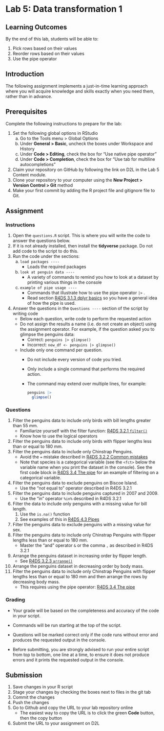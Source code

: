 # Lab 5: Data transformation 1

## Learning Outcomes

By the end of this lab, students will be able to:

1.  Pick rows based on their values
2.  Reorder rows based on their values
3.  Use the pipe operator

## Introduction

The following assignment implements a just-in-time learning approach where you will acquire knowledge and skills exactly when you need them, rather than in advance.

## Prerequisites

Complete the following instructions to prepare for the lab:

1.  Set the following global options in RStudio
    a.  Go to the Tools menu \> Global Options
    b.  Under **General \> Basic**, uncheck the boxes under Workspace and History
    c.  Under **Code \> Editing**, check the box for "Use native pipe operator"
    d.  Under **Code \> Completion**, check the box for "Use tab for multiline autocompletions"
2.  Claim your repository on GitHub by following the link on D2L in the Lab 5 Content module.
3.  Clone your repository to your computer using the **New Project \> Version Control \> Git** method
4.  Make your first commit by adding the R project file and gitignore file to Git.

## Assignment

### Instructions

1.  Open the `questions.R` script. This is where you will write the code to answer the questions below.
2.  If it is not already installed, then install the **tidyverse** package. Do not add code to the script to do this.
3.  Run the code under the sections:
    a.  `load packages ----`
        -   Loads the required packages
    b.  `look at penguin data ----`
        -   A variety of commands to remind you how to look at a dataset by printing various things in the console
    c.  `example of pipe usage ----`
        -   Commands that illustrate how to use the pipe operator `|>` .
        -   Read section [R4DS 3.1.3 dplyr basics](https://r4ds.hadley.nz/data-transform.html#dplyr-basics) so you have a general idea of how the pipe is used.
4.  Answer the questions in the `Questions ----` section of the script by writing code
    -   Below each question, write code to perform the requested action
    -   Do not assign the results a name (i.e. do not create an object) using the assignment operator. For example, if the question asked you to glimpse the penguins data:
        -   Correct: `penguins |> glimpse()`
        -   Incorrect: `new_df <- penguins |> glimpse()`
    -   Include only one command per question.
        -   Do not include every version of code you tried.

        -   Only include a single command that performs the required action.

        -   The command may extend over multiple lines, for example:

            ``` r
            penguins |>
              glimpse()
            ```

### Questions

1.  Filter the penguins data to include only birds with bill lengths greater than 55 mm.
    -   Familiarize yourself with the filter function: [R4DS 3.2.1 `filter()`](https://r4ds.hadley.nz/data-transform.html#filter)
    -   Know how to use the logical operators
2.  Filter the penguins data to include only birds with flipper lengths less than or equal to 180 mm.
3.  Filter the penguins data to include only Chinstrap Penguins.
    -   Avoid the `=` mistake described in [R4DS 3.2.2 Common mistakes](https://r4ds.hadley.nz/data-transform.html#filter)
    -   Note that species is a categorical variable (see the `<fct>` below the variable name when you print the dataset in the console). See the first code block in [R4DS 3.4 The pipe](https://r4ds.hadley.nz/data-transform.html#sec-the-pipe) for an example of filtering on a categorical variable.
4.  Filter the penguins data to exclude penguins on Biscoe Island.
    -   Use the "not equal to" operator described in R4DS 3.2.1
5.  Filter the penguins data to include penguins captured in 2007 and 2009.
    -   Use the "in" operator `%in%` described in R4DS 3.2.1
6.  Filter the data to include only penguins with a missing value for bill length.
    1.  Use the `is.na()` function
    2.  See examples of this in [R4DS 4.3 Pipes](https://r4ds.hadley.nz/workflow-style.html#sec-pipes)
7.  Filter the penguins data to exclude penguins with a missing value for sex.
8.  Filter the penguins data to include only Chinstrap Penguins with flipper lengths less than or equal to 180 mm.
    -   Master the "and" operator `&` or the comma `,` as described in R4DS 3.2.1
9.  Arrange the penguins dataset in increasing order by flipper length.
    -   See [R4DS 3.2.3 `arrange()`](https://r4ds.hadley.nz/data-transform.html#arrange)
10. Arrange the penguins dataset in decreasing order by body mass.
11. Filter the penguins data to include only Chinstrap Penguins with flipper lengths less than or equal to 180 mm and then arrange the rows by decreasing body mass.
    -   This requires using the pipe operator: [R4DS 3.4 The pipe](https://r4ds.hadley.nz/data-transform.html#sec-the-pipe)

### Grading

-   Your grade will be based on the completeness and accuracy of the code in your script.

-   Commands will be run starting at the top of the script.

-   Questions will be marked correct only if the code runs without error and produces the requested output in the console.

-   Before submitting, you are strongly advised to run your entire script from top to bottom, one line at a time, to ensure it does not produce errors and it prints the requested output in the console.

## Submission

1.  Save changes in your R script
2.  Stage your changes by checking the boxes next to files in the git tab
3.  Commit the changes
4.  Push the changes
5.  Go to Github and copy the URL to your lab repository online
    -   The easiest way to copy the URL is to click the green **Code** button, then the copy button
6.  Submit the URL to your assignment on D2L
